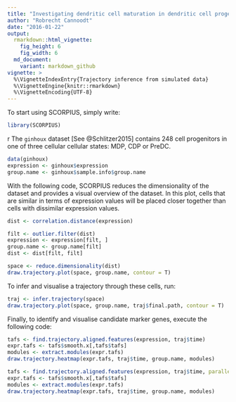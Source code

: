 ```yaml
---
title: "Investigating dendritic cell maturation in dendritic cell progentors"
author: "Robrecht Cannoodt"
date: "2016-01-22"
output: 
  rmarkdown::html_vignette: 
    fig_height: 6
    fig_width: 6
  md_document:
    variant: markdown_github
vignette: >
  %\VignetteIndexEntry{Trajectory inference from simulated data}
  %\VignetteEngine{knitr::rmarkdown}
  %\VignetteEncoding{UTF-8}
---
```


<!-- built using 
render("vignettes/ginhoux.Rmd", output_format = "all") 
-->

To start using SCORPIUS, simply write:
```r
library(SCORPIUS)
```

r
The `ginhoux` dataset [See @Schlitzer2015] contains 248 cell progenitors in one of three cellular cellular states: MDP, CDP or PreDC.
```r
data(ginhoux)
expression <- ginhoux$expression
group.name <- ginhoux$sample.info$group.name
```


With the following code, SCORPIUS reduces the dimensionality of the dataset and provides a visual overview of the dataset. 
In this plot, cells that are similar in terms of expression values will be placed closer together than cells with dissimilar expression values.

```r
dist <- correlation.distance(expression)

filt <- outlier.filter(dist)
expression <- expression[filt, ]
group.name <- group.name[filt]
dist <- dist[filt, filt]

space <- reduce.dimensionality(dist)
draw.trajectory.plot(space, group.name, contour = T)
```


To infer and visualise a trajectory through these cells, run:
```r
traj <- infer.trajectory(space)
draw.trajectory.plot(space, group.name, traj$final.path, contour = T)
```


Finally, to identify and visualise candidate marker genes, execute the following code:
```r
tafs <- find.trajectory.aligned.features(expression, traj$time)
expr.tafs <- tafs$smooth.x[,tafs$tafs]
modules <- extract.modules(expr.tafs)
draw.trajectory.heatmap(expr.tafs, traj$time, group.name, modules)
```
```r
tafs <- find.trajectory.aligned.features(expression, traj$time, parallel=8)
expr.tafs <- tafs$smooth.x[,tafs$tafs]
modules <- extract.modules(expr.tafs)
draw.trajectory.heatmap(expr.tafs, traj$time, group.name, modules)
```
